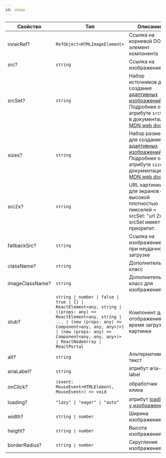 ```yaml
---
id: image
---
```


<!-- props:start -->
| Свойство        | Тип                                                                                                                                                                                                                                                               | Описание                                                                                                                                                                                                                                                                                     |
| --------------- | ----------------------------------------------------------------------------------------------------------------------------------------------------------------------------------------------------------------------------------------------------------------- | -------------------------------------------------------------------------------------------------------------------------------------------------------------------------------------------------------------------------------------------------------------------------------------------- |
| innerRef?       | `RefObject<HTMLImageElement>`                                                                                                                                                                                                                                     | Ссылка на корневой DOM-элемент компонента                                                                                                                                                                                                                                                    |
| src?            | `string`                                                                                                                                                                                                                                                          | Ссылка на изображение                                                                                                                                                                                                                                                                        |
| srcSet?         | `string`                                                                                                                                                                                                                                                          | Набор источников для создания [адаптивных изображений](https://developer.mozilla.org/en-US/docs/Learn/HTML/Multimedia_and_embedding/Responsive_images). Подробнее об атрибуте `srcSet` в документации [MDN web docs](https://developer.mozilla.org/ru/docs/Web/HTML/Element/img#attr-srcset) |
| sizes?          | `string`                                                                                                                                                                                                                                                          | Набор размеров для создания [адаптивных изображений](https://developer.mozilla.org/en-US/docs/Learn/HTML/Multimedia_and_embedding/Responsive_images). Подробнее об атрибуте `sizes` в документации [MDN web docs](https://developer.mozilla.org/ru/docs/Web/HTML/Element/img#attr-sizes)     |
| src2x?          | `string`                                                                                                                                                                                                                                                          | URL картинки для экранов с высокой плотностью пикселей = srcSet: "url 2x". srcSet имеет приоритет.                                                                                                                                                                                           |
| fallbackSrc?    | `string`                                                                                                                                                                                                                                                          | Ссылка на изображение при неудачной загрузке                                                                                                                                                                                                                                                 |
| className?      | `string`                                                                                                                                                                                                                                                          | Дополнительный класс                                                                                                                                                                                                                                                                         |
| imageClassName? | `string`                                                                                                                                                                                                                                                          | Дополнительный класс для изображения                                                                                                                                                                                                                                                         |
| stub?           | `string \| number \| false \| true \| {} \| ReactElement<any, string \| ((props: any) => ReactElement<any, string \| ... \| (new (props: any) => Component<any, any, any>)>) \| (new (props: any) => Component<any, any, any>)> \| ReactNodeArray \| ReactPortal` | Компонент для отображения во время загрузки картинки                                                                                                                                                                                                                                         |
| alt?            | `string`                                                                                                                                                                                                                                                          | Альтернативный текст                                                                                                                                                                                                                                                                         |
| ariaLabel?      | `string`                                                                                                                                                                                                                                                          | атрибут aria-label                                                                                                                                                                                                                                                                           |
| onClick?        | `(event: MouseEvent<HTMLElement, MouseEvent>) => void`                                                                                                                                                                                                            | обработчик клика                                                                                                                                                                                                                                                                             |
| loading?        | `"lazy" \| "eager" \| "auto"`                                                                                                                                                                                                                                     | атрибут [loading у изображения](https://developer.mozilla.org/en-US/docs/Web/HTML/Element/img#attr-loading)                                                                                                                                                                                  |
| width?          | `string \| number`                                                                                                                                                                                                                                                | Ширина изображения                                                                                                                                                                                                                                                                           |
| height?         | `string \| number`                                                                                                                                                                                                                                                | Высота изображения                                                                                                                                                                                                                                                                           |
| borderRadius?   | `string \| number`                                                                                                                                                                                                                                                | Скругления изображения                                                                                                                                                                                                                                                                       |
<!-- props:end -->
